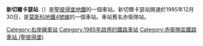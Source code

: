 {{unreferenced|time=2016-05-06T01:56:44+00:00}}
{{Infobox station
| name          = 新切爾卡瑟<br />{{lang|ru|Новочерка́сская}}
| type          = {{STPETERSBURGMETRO type}}
| style         =
| image         = Saint petersburg metro novocherkasskaya station.jpg
| image_size    =
| image_caption = 車站大廳
| address       = [[赤衛隊區_(聖彼得堡)|赤衛隊區]]
| borough       = [[聖彼得堡|聖彼得堡]]
| country       = [[俄羅斯|俄羅斯]]
| coordinates   = {{coord|59.929056|N|30.411778|E|display=title,inline}} 
| line          = {{STPETERSBURGMETRO-line4}}
| other         =
| structure     = 地下
| platform      = 1個[[島式月台|島式月台]]
| depth         = ≈{{Unit length|m|61}}
| levels        = 1層
| tracks        = 2條
| parking       =
| bicycle       =
| baggage_check =
| opened        = 1985年12月30日
| closed        =
| rebuilt       =
| electrified   =
| ADA           =
| code          =
| owned         = [[聖彼得堡地鐵|聖彼得堡地鐵]]
| zone          =
| smartcardname =
| smartcardstatus =
| former        = 赤衛隊
| passengers    =
| pass_year     =
| pass_percent  =
| pass_system   =
| mpassengers   =
| services      = 
| map_locator   =
}}
'''新切爾卡瑟站'''（{{lang-rus|Новочерка́сская|Novocherkasskaya}}）是[[聖彼得堡地鐵|聖彼得堡地鐵]]的一個車站。新切爾卡瑟站開通於1985年12月30日，是[[莫斯科地鐵4號線|莫斯科地鐵4號線]]的一個車站。車站舊名赤衛隊站。
{{右岸線}}
[[Category:右岸線車站|Category:右岸線車站]]
[[Category:1985年啟用的鐵路車站|Category:1985年啟用的鐵路車站]]
[[Category:赤衛隊區鐵路車站_(聖彼得堡)|Category:赤衛隊區鐵路車站 (聖彼得堡)]]
